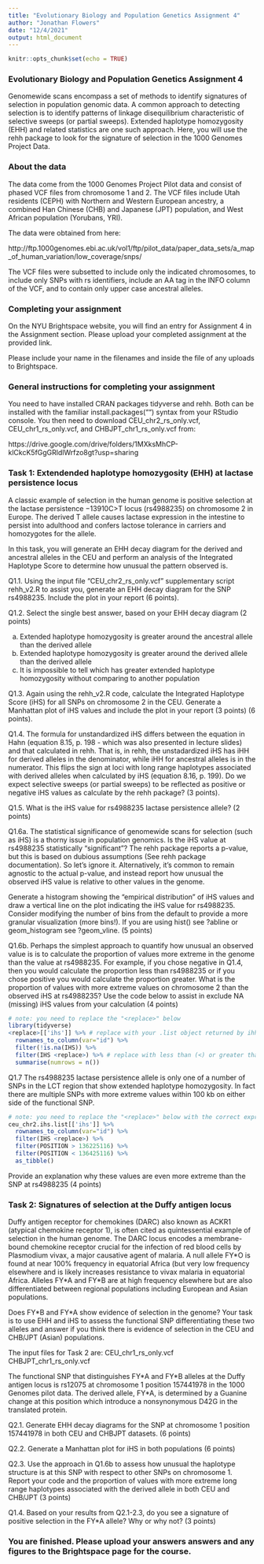 ```yaml
---
title: "Evolutionary Biology and Population Genetics Assignment 4"
author: "Jonathan Flowers"
date: "12/4/2021"
output: html_document
---
```


```r
knitr::opts_chunk$set(echo = TRUE)
```

### Evolutionary Biology and Population Genetics Assignment 4

Genomewide scans encompass a set of methods to identify signatures of selection in population genomic
data. A common approach to detecting selection is to identify patterns of linkage disequilibrium characteristic of selective sweeps (or partial sweeps). Extended haplotype homozygosity (EHH) and related
statistics are one such approach. Here, you will use the rehh package to look for the signature of selection
in the 1000 Genomes Project Data.


### About the data

The data come from the 1000 Genomes Project Pilot data and consist of phased VCF files from chromosome 1 and 2. The VCF files include Utah residents (CEPH) with Northern and Western European ancestry, a combined Han Chinese (CHB) and Japanese (JPT) population, and West African population (Yorubans, YRI).

The data were obtained from here:

http://ftp.1000genomes.ebi.ac.uk/vol1/ftp/pilot_data/paper_data_sets/a_map_of_human_variation/low_coverage/snps/

The VCF files were subsetted to include only the indicated chromosomes, to include only SNPs with rs identifiers, include an AA tag in the INFO column of the VCF, and to contain only upper case ancestral
alleles.

### Completing your assignment

On the NYU Brightspace website, you will find an entry for Assignment 4 in the Assignment section. Please upload your completed assignment at the provided link. 

Please include your name in the filenames and inside the file of any uploads to Brightspace.

### General instructions for completing your assignment

You need to have installed CRAN packages tidyverse and rehh. Both can be installed with the familiar
install.packages("") syntax from your RStudio console. You then need to download CEU_chr2_rs_only.vcf,
CEU_chr1_rs_only.vcf, and CHBJPT_chr1_rs_only.vcf from:

https://drive.google.com/drive/folders/1MXksMhCP-klCkcK5fGgGRldlWrfzo8gt?usp=sharing


### Task 1: Extendended haplotype homozygosity (EHH) at lactase persistence locus

A classic example of selection in the human genome is positive selection at the lactase persistence −13910C>T locus (rs4988235) on chromosome 2 in Europe. The derived T allele causes lactase expression in the intestine to persist into adulthood and confers lactose tolerance in carriers and homozygotes for the allele. 

In this task, you will generate an EHH decay diagram for the derived and ancestral alleles in the CEU and perform an analysis of the Integrated Haplotype Score to determine how unusual the pattern observed is.

Q1.1. Using the input file "CEU_chr2_rs_only.vcf" supplementary script rehh_v2.R to assist you, generate an EHH decay diagram for the SNP rs4988235. Include the plot in your report (6 points).

Q1.2. Select the single best answer, based on your EHH decay diagram (2 points)

(a) Extended haplotype homozygosity is greater around the ancestral allele than the derived allele
(b) Extended haplotype homozygosity is greater around the derived allele than the derived allele 
(c) It is impossible to tell which has greater extended haplotype homozygosity without comparing to another population

Q1.3. Again using the rehh_v2.R code, calculate the Integrated Haplotype Score (iHS) for all SNPs on chromosome 2 in the CEU. Generate a Manhattan plot of iHS values and include the plot in your report (3 points) (6 points).

Q1.4. The formula for unstandardized iHS differs between the equation in Hahn (equation 8.15, p. 198 - which was also presented in lecture slides) and that calculated in rehh. That is, in rehh, the unstadardized iHS has iHH for derived alleles in the denominator, while iHH for ancestral alleles is in the numerator. This flips the sign at loci with long range haplotypes associated with derived alleles when calculated by iHS  (equation 8.16, p. 199). Do we expect selective sweeps (or partial sweeps) to be reflected as positive or negative iHS values as calculate by the rehh package? (3 points).

Q1.5. What is the iHS value for rs4988235 lactase persistence allele? (2 points)

Q1.6a. The statistical significance of genomewide scans for selection (such as iHS) is a thorny issue in population genomics. Is the iHS value at rs4988235 statistically "significant"? The rehh package reports a p-value, but this is based on dubious assumptions (See rehh package documentation). So let's ignore it. Alternatively, it's common to remain agnostic to the actual p-value, and instead report how unusual the observed iHS value is relative to other values in the genome.

Generate a histogram showing the "empirical distribution" of iHS values and draw a vertical line on the 
plot indicating the iHS value for rs4988235. Consider modifying the number of bins from the default to provide a more granular visualization (more bins!). If you are using hist() see ?abline or geom_histogram see ?geom_vline. (5 points)

Q1.6b. Perhaps the simplest approach to quantify how unusual an observed value is is to calculate the proportion of values more extreme in the genome than the value at rs4988235. For example, if you chose negative in Q1.4, then you would calculate the proportion less than rs4988235 or if you chose positive you would calculate the proportion greater. What is the proportion of values with more extreme values on chromosome 2 than the observed iHS at rs4988235? Use the code below to assist in exclude NA (missing) iHS values from your calculation (4 points)

```r
# note: you need to replace the "<replace>" below
library(tidyverse)
<replace>[['ihs']] %>% # replace with your .list object returned by ihh2ihs function
  rownames_to_column(var="id") %>%
  filter(!is.na(IHS)) %>%
  filter(IHS <replace>) %>% # replace with less than (<) or greater than (>) and the observed iHS value
  summarise(numrows = n())
```

Q1.7 The rs4988235 lactase persistence allele is only one of a number of SNPs in the LCT region
that show extended haplotype homozygosity. In fact there are multiple SNPs with more extreme values within
100 kb on either side of the functional SNP.

```r
# note: you need to replace the "<replace>" below with the correct expression from Q1.6 
ceu_chr2.ihs.list[['ihs']] %>%
  rownames_to_column(var="id") %>%
  filter(IHS <replace>) %>%
  filter(POSITION > 136225116) %>%
  filter(POSITION < 136425116) %>%
  as_tibble()
```

Provide an explanation why these values are even more extreme than the SNP at rs4988235 (4 points)

### Task 2: Signatures of selection at the Duffy antigen locus

Duffy antigen receptor for chemokines (DARC) also known as ACKR1 (atypical chemokine receptor 1), is often cited as quintessential example of selection in the human genome. The DARC locus encodes a membrane-bound chemokine receptor crucial for the infection of red blood cells by Plasmodium vivax, a major causative agent of malaria. A null allele FY\*O is found at near 100% frequency in equatorial Africa (but very low frequency elsewhere and is likely increases resistance to vivax malaria in equatorial Africa. Alleles FY\*A and FY\*B are at high frequency elsewhere but are also differentiated between regional populations including European and Asian populations. 

Does FY\*B and FY\*A show evidence of selection in the genome? Your task is to use EHH and iHS to assess the functional SNP differentiating these two alleles and answer if you think there is evidence of selection in the CEU and CHB/JPT (Asian) populations.

The input files for Task 2 are:
CEU_chr1_rs_only.vcf
CHBJPT_chr1_rs_only.vcf

The functional SNP that distinguishes FY\*A and FY\*B alleles at the Duffy antigen locus is rs12075 at chromosome 1 position 157441978 in the 1000 Genomes pilot data. The derived allele, FY\*A, is determined by a Guanine change at this position which introduce a nonsynonymous D42G in the translated protein.

Q2.1. Generate EHH decay diagrams for the SNP at chromosome 1 position 157441978 in both CEU and CHBJPT datasets. (6 points)

Q2.2. Generate a Manhattan plot for iHS in both populations (6 points)

Q2.3. Use the approach in Q1.6b to assess how unusual the haplotype structure is at this SNP with respect to other SNPs on chromosome 1. Report your code and the proportion of values with more extreme long range haplotypes associated with the derived allele in both CEU and CHB/JPT (3 points)

Q1.4. Based on your results from Q2.1-2.3, do you see a signature of positive selection in the FY*A allele? Why or why not? (3 points)

### You are finished. Please upload your answers answers and any figures to the Brightspace page for the course.